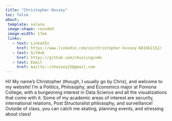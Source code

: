 ```yaml
---
title: "Christopher Hussey"
toc: false
about:
 template: solana
 image-shape: rounded
 image-width: 17em
 links:
   - text: LinkedIn
     href: https://www.linkedin.com/in/christopher-hussey-b81b62152/
   - text: GitHub
     href: https://github.com/chuzzingcode
   - text: Email
     href: mailto::cthussey22@gmail.com
---
```


Hi! My name's Christopher (though, I usually go by Chris), and welcome to my website! I'm a Politics, Philosophy, and Economics major at Pomona College, with a burgeoning interest in Data Science and all the visualizations that come with it. Some of my academic areas of interest are security, international relations, Post Structuralist philosophy, and surveillance! Outside of class, you can catch me skating, planning events, and stressing about class!
